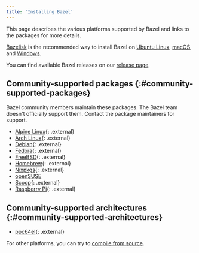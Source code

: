 ```yaml
---
title: 'Installing Bazel'
---
```


This page describes the various platforms supported by Bazel and links
to the packages for more details.

[Bazelisk](/install/bazelisk) is the recommended way to install Bazel on [Ubuntu Linux](/install/ubuntu), [macOS](/install/os-x), and [Windows](/install/windows).

You can find available Bazel releases on our [release page](/release).

## Community-supported packages {:#community-supported-packages}

Bazel community members maintain these packages. The Bazel team doesn't
officially support them. Contact the package maintainers for support.

*   [Alpine Linux](https://pkgs.alpinelinux.org/packages?name=bazel*&branch=edge&repo=&arch=&origin=&flagged=&maintainer=){: .external}
*   [Arch Linux][arch]{: .external}
*   [Debian](https://qa.debian.org/developer.php?email=team%2Bbazel%40tracker.debian.org){: .external}
*   [Fedora](https://copr.fedorainfracloud.org/coprs/lihaohong/bazel){: .external}
*   [FreeBSD](https://www.freshports.org/devel/bazel){: .external}
*   [Homebrew](https://formulae.brew.sh/formula/bazel){: .external}
*   [Nixpkgs](https://github.com/NixOS/nixpkgs/blob/master/pkgs/development/tools/build-managers/bazel){: .external}
*   [openSUSE](/install/suse)
*   [Scoop](https://github.com/scoopinstaller/scoop-main/blob/master/bucket/bazel.json){: .external}
*   [Raspberry Pi](https://github.com/koenvervloesem/bazel-on-arm/blob/master/README.md){: .external}

## Community-supported architectures {:#community-supported-architectures}

*   [ppc64el](https://ftp2.osuosl.org/pub/ppc64el/bazel/){: .external}

For other platforms, you can try to [compile from source](/install/compile-source).

[arch]: https://archlinux.org/packages/extra/x86_64/bazel/
